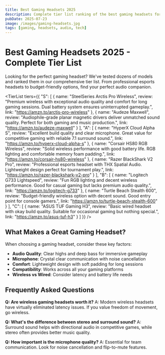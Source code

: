 ```yaml
---
title: Best Gaming Headsets 2025
description: Complete tier list ranking of the best gaming headsets for competitive gaming, streaming, and casual play
pubDate: 2025-07-23
image: /images/gaming-headsets.jpg
tags: [gaming, headsets, audio, tech]
---
```



# Best Gaming Headsets 2025 - Complete Tier List

Looking for the perfect gaming headset? We've tested dozens of models and ranked them in our comprehensive tier list. From professional esports headsets to budget-friendly options, find your perfect audio companion.

<TierList
  tiers={{
    "S": [
      { 
        name: "SteelSeries Arctis Pro Wireless", 
        review: "Premium wireless with exceptional audio quality and comfort for long gaming sessions. Dual battery system ensures uninterrupted gameplay.", 
        link: "https://amzn.to/arctis-pro-wireless" 
      },
      { 
        name: "Audeze Maxwell", 
        review: "Audiophile-grade planar magnetic drivers deliver unmatched sound quality. Perfect for both gaming and music production.", 
        link: "https://amzn.to/audeze-maxwell" 
      }
    ],
    "A": [
      { 
        name: "HyperX Cloud Alpha S", 
        review: "Excellent build quality and clear microphone. Great value for competitive gaming with reliable 7.1 surround sound.", 
        link: "https://amzn.to/hyperx-cloud-alpha-s" 
      },
      { 
        name: "Corsair HS80 RGB Wireless", 
        review: "Solid wireless performance with good battery life. RGB lighting and comfortable memory foam padding.", 
        link: "https://amzn.to/corsair-hs80-wireless" 
      },
      { 
        name: "Razer BlackShark V2 Pro", 
        review: "Professional esports headset with THX Spatial Audio. Lightweight design perfect for tournament play.", 
        link: "https://amzn.to/razer-blackshark-v2-pro" 
      }
    ],
    "B": [
      { 
        name: "Logitech G733 Lightspeed", 
        review: "Fun RGB lighting and decent wireless performance. Good for casual gaming but lacks premium audio quality.", 
        link: "https://amzn.to/logitech-g733" 
      },
      { 
        name: "Turtle Beach Stealth 600", 
        review: "Budget-friendly wireless option with decent sound. Good entry point for console gamers.", 
        link: "https://amzn.to/turtle-beach-stealth-600" 
      }
    ],
    "C": [
      { 
        name: "ASUS TUF Gaming H3", 
        review: "Basic wired headset with okay build quality. Suitable for occasional gaming but nothing special.", 
        link: "https://amzn.to/asus-tuf-h3" 
      }
    ]
  }}
/>

## What Makes a Great Gaming Headset?

When choosing a gaming headset, consider these key factors:

- **Audio Quality**: Clear highs and deep bass for immersive gameplay
- **Microphone**: Crystal clear communication with noise cancellation
- **Comfort**: Lightweight design with soft padding for long sessions
- **Compatibility**: Works across all your gaming platforms
- **Wireless vs Wired**: Consider latency and battery life needs

## Frequently Asked Questions

**Q: Are wireless gaming headsets worth it?**
A: Modern wireless headsets have virtually eliminated latency issues. If you value freedom of movement, go wireless.

**Q: What's the difference between stereo and surround sound?**
A: Surround sound helps with directional audio in competitive games, while stereo often provides better music quality.

**Q: How important is the microphone quality?**
A: Essential for team communication. Look for noise cancellation and flip-to-mute features.

